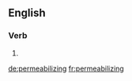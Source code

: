 ==English==

===Verb===
{{head|en|present participle}}

# {{present participle of|permeabilize|lang=en}}

[[de:permeabilizing]]
[[fr:permeabilizing]]